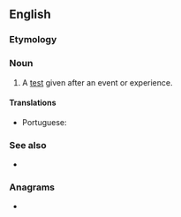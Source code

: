 ==English==

===Etymology===
{{prefix|en|post|test}}

===Noun===
{{en-noun}}

# A [[test]] given after an event or experience.

====Translations====
{{trans-top|a test given after an event or experience}}
* Portuguese: {{t|pt|pós-teste|m}}
{{trans-mid}}
{{trans-bottom}}

===See also===
* {{l|en|pretest}}

===Anagrams===
* {{anagrams|en|spot test}}